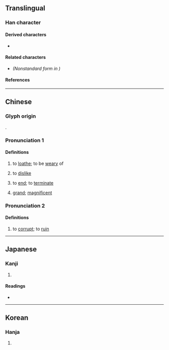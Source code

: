 {{character info/new}}
==Translingual==

===Han character===
{{Han char|rn=66|rad=攴|as=13|sn=17|four=68440|canj=WJOK|ids=⿰睪攵}}

====Derived characters====
* {{l|mul|[[𫓡]], [[𭟟]], [[𪾜]]}}

====Related characters====
* {{l|mul|[[𭣧]]}} ''(Nonstandard form in {{w|simplified Chinese}})''

====References====
{{Han ref|kx=0476.010|dkj=13406|dj=0830.320|hdz=21478.060|uh=6581}}

----

==Chinese==
{{zh-forms|s=𭣧}}

===Glyph origin===
{{Han etym}}
{{Han compound|睪|攴|c1=p|c2=s|ls=psc}}.

===Pronunciation 1===
{{zh-pron
|m=yì
|c=jik6
|h=pfs=
|md=
|mn=
|w=
|mc=3
|oc=3
|cat=v,a
}}

====Definitions====
{{zh-hanzi}}

# {{lb|zh|literary}} to [[loathe]]; to be [[weary]] of
# {{lb|zh|literary}} to [[dislike]]
# {{lb|zh|literary}} to [[end]]; to [[terminate]]
# {{lb|zh|literary}} [[grand]]; [[magnificent]]

===Pronunciation 2===
{{zh-pron
|m=dù
|c=dou3
|h=pfs=
|md=
|mn=
|w=
|mc=1+2
|oc=1+2
|cat=v
}}

====Definitions====
{{zh-hanzi}}

# {{lb|zh|literary}} to [[corrupt]]; to [[ruin]]

----

==Japanese==

===Kanji===
{{ja-kanji|grade=|rs=攴13}}

# {{rfdef|ja|sort=攴13}}

====Readings====
* {{ja-readings|on=[[えき]] (eki), [[せく]] (seku), [[と]] (to), [[ず]] (zu)|kun=[[いやになる]] (iyaninaru)}}

----

==Korean==

===Hanja===
{{ko-hanja|hangeul=두|eumhun=|rv=du|mr=tu|y=twu}}

# {{rfdef|ko|sort=攴13}}
